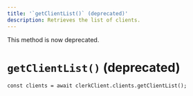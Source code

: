 ```yaml
---
title: '`getClientList()` (deprecated)'
description: Retrieves the list of clients.
---
```


<Callout type="danger">
  This method is now deprecated.
</Callout>

# `getClientList()` (deprecated)

```tsx
const clients = await clerkClient.clients.getClientList();
```
